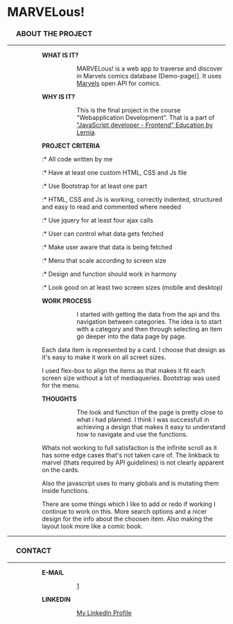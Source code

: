 = '''MARVEL'''ous! =
=== &ensp;&ensp; ABOUT THE PROJECT ===
----

:::: '''WHAT IS IT?'''
:::::: MARVELous! is a web app to traverse and discover in Marvels comics database (Demo-page)]. It uses [https://developer.marvel.com/ Marvels] open API for comics.

:::: '''WHY IS IT?'''
:::::: This is the final project in the course "Webapplication Development". That is a part of [https://www.lernia.se/utbildning/distans/data-och-it/javascriptutvecklare-frontend-26659 "JavaScript developer - Frontend" Education by Lernia].

:::: '''PROJECT CRITERIA'''
:::::* All code written by me
:::::* Have at least one custom HTML, CSS and Js file
:::::* Use Bootstrap for at least one part
:::::* HTML, CSS and Js is working, correctly indented, structured and easy to read and commented where needed
:::::* Use jquery for at least four ajax calls
:::::* User can control what data gets fetched
:::::* Make user aware that data is being fetched
:::::* Menu that scale according to screen size
:::::* Design and function should work in harmony
:::::* Look good on at least two screen sizes (mobile and desktop)

:::: '''WORK PROCESS'''
:::::: I started with getting the data from the api and ths navigation between categories. The idea is to start with a category and then through selecting an item go deeper into the data page by page.

:::::: Each data item is represented by a card. I choose that design as it's easy to make it work on all screet sizes.

:::::: I used flex-box to align the items as that makes it fit each screen size without a lot of mediaqueries. Bootstrap was used for the menu. 

:::: '''THOUGHTS'''
:::::: The look and function of the page is pretty close to what i had planned. I think I was successfull in achieving a design that makes it easy to understand how to navigate and use the functions.

:::::: Whats not working to full satisfaction is the infinite scroll as it has some edge cases that's not taken care of. The linkback to marvel (thats required by API guidelines) is not clearly apparent on the cards.

:::::: Also the javascript uses to many globals and is mutating them inside functions.

:::::: There are some things which I like to add or redo if working I continue to work on this. More search options and a nicer design for the info about the choosen item. Also making the layout look more like a comic book.
----
=== &ensp;&ensp; CONTACT ===
----
:::: '''E-MAIL'''
:::::: [mailto:andreas.ostlund@spelpunkten.com]
:::: '''LINKEDIN'''
:::::: [https://www.linkedin.com/in/andreas-östlund-42945467 My LinkedIn Profile]
